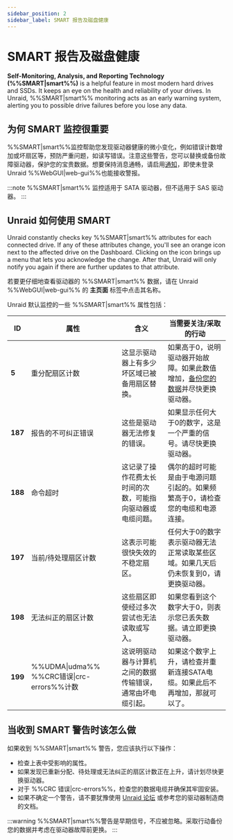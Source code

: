 ```yaml
---
sidebar_position: 2
sidebar_label: SMART 报告及磁盘健康
---
```


# SMART 报告及磁盘健康

**Self-Monitoring, Analysis, and Reporting Technology (%%SMART|smart%%)** is a helpful feature in most modern hard drives and SSDs. It keeps an eye on the health and reliability of your drives. In Unraid, %%SMART|smart%% monitoring acts as an early warning system, alerting you to possible drive failures before you lose any data.

## 为何 SMART 监控很重要

%%SMART|smart%%监控帮助您发现驱动器健康的微小变化，例如错误计数增加或坏扇区等，预防严重问题，如读写错误。注意这些警告，您可以替换或备份故障驱动器，保护您的宝贵数据。想要保持消息通畅，请启用[通知](../../getting-started/set-up-unraid/customize-unraid-settings.mdx#notification-settings)，即使未登录Unraid %%WebGUI|web-gui%%也能接收警报。

:::note
%%SMART|smart%% 监控适用于 SATA 驱动器，但不适用于 SAS 驱动器。
:::

## Unraid 如何使用 SMART

Unraid constantly checks key %%SMART|smart%% attributes for each connected drive. If any of these attributes change, you'll see an orange icon next to the affected drive on the Dashboard. Clicking on the icon brings up a menu that lets you acknowledge the change. After that, Unraid will only notify you again if there are further updates to that attribute.

若要更仔细地查看驱动器的 %%SMART|smart%% 数据，请在 Unraid %%WebGUI|web-gui%% 的 **主页面** 标签中点击其名称。

Unraid 默认监控的一些 %%SMART|smart%% 属性包括：

| **ID**  | **属性**                                 | **含义**                        | **当需要关注/采取的行动**                                                                                                                                  |
| ------- | -------------------------------------- | ----------------------------- | ------------------------------------------------------------------------------------------------------------------------------------------------ |
| **5**   | 重分配扇区计数                                | 这显示驱动器上有多少坏区域已被备用扇区替换。        | 如果高于0，说明驱动器开始故障。如果此数值增加，[备份您的数据](../../getting-started/set-up-unraid/complete-your-post-setup-essentials.mdx#back-up-your-flash-device)并尽快更换驱动器。 |
| **187** | 报告的不可纠正错误                              | 这些是驱动器无法修复的错误。                | 如果显示任何大于0的数字，这是一个严重的信号。请尽快更换驱动器。                                                                                                                 |
| **188** | 命令超时                                   | 这记录了操作花费太长时间的次数，可能指向驱动器或电缆问题。 | 偶尔的超时可能是由于电源问题引起的。如果频繁高于0，请检查您的电缆和电源连接。                                                                                                          |
| **197** | 当前/待处理扇区计数                             | 这表示可能很快失效的不稳定扇区。              | 任何大于0的数字表示驱动器无法正常读取某些区域。如果几天后仍未恢复到0，请更换驱动器。                                                                                                      |
| **198** | 无法纠正的扇区计数                              | 这些扇区即使经过多次尝试也无法读取或写入。         | 如果您看到这个数字大于0，则表示您已丢失数据。请立即更换驱动器。                                                                                                                 |
| **199** | %%UDMA\|udma%% %%CRC错误\|crc-errors%%计数 | 这说明驱动器与计算机之间的数据传输错误，通常由坏电缆引起。 | 如果这个数字上升，请检查并重新连接SATA电缆。如果此后不再增加，那就可以了。                                                                                                          |

## 当收到 SMART 警告时该怎么做

如果收到 %%SMART|smart%% 警告，您应该执行以下操作：

- 检查上表中受影响的属性。
- 如果发现已重新分配、待处理或无法纠正的扇区计数正在上升，请计划尽快更换驱动器。
- 对于 %%CRC 错误|crc-errors%%，检查您的数据电缆并确保其牢固安装。
- 如果不确定一个警告，请不要犹豫使用 [Unraid 论坛](https://forums.unraid.net/) 或参考您的驱动器制造商的文档。

:::warning
%%SMART|smart%%警告是早期信号，不应被忽略。采取行动备份您的数据并考虑在驱动器故障前更换。
:::
